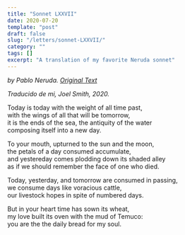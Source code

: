 ```yaml
---
title: "Sonnet LXXVII"
date: 2020-07-20
template: "post"
draft: false
slug: "/letters/sonnet-LXXVII/"
category: ""
tags: []
excerpt: "A translation of my favorite Neruda sonnet"
---
```


_by Pablo Neruda._ [_Original Text_](https://www.poeticous.com/neruda/soneto-lxxvii)

_Traducido de mi, Joel Smith, 2020._


Today is today with the weight of all time past,<br/>
with the wings of all that will be tomorrow,<br/>
it is the ends of the sea, the antiquity of the water<br/>
composing itself into a new day.<br/>

To your mouth, upturned to the sun and the moon,<br/>
the petals of a day consumed accumulate,<br/>
and yestereday comes plodding down its shaded alley<br/>
as if we should remember the face of one who died.<br/>

Today, yesterday, and tomorrow are consumed in passing,<br/>
we consume days like voracious cattle,<br/>
our livestock hopes in spite of numbered days.<br/>

But in your heart time has sown its wheat,<br/>
my love built its oven with the mud of Temuco:<br/>
you are the the daily bread for my soul.
